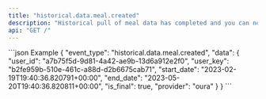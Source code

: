 ```yaml
---
title: "historical.data.meal.created"
description: "Historical pull of meal data has completed and you can now pull data for this resource."
api: "GET /"
---
```

<ResponseField name="event_type" type="string | null" required="False" default="historical.data.meal.created">

</ResponseField>
<ResponseField name="data" type="HistoricalWebhookPayload">

<Expandable title="HistoricalWebhookPayload" defaultOpen="true">
<ResponseField name="user_id" type="string" required="True">

</ResponseField>
<ResponseField name="user_key" type="string" required="True">

</ResponseField>
<ResponseField name="start_date" type="string" required="True">

</ResponseField>
<ResponseField name="end_date" type="string" required="True">

</ResponseField>
<ResponseField name="is_final" type="boolean" required="True">

</ResponseField>
<ResponseField name="provider" type="string" required="True">

</ResponseField>
</Expandable>
</ResponseField>
<ResponseExample>
```json Example
{
  "event_type": "historical.data.meal.created",
  "data": {
    "user_id": "a7b75f5d-9d81-4a42-ae9b-13d6a912e2f0",
    "user_key": "b2fe959b-510e-461c-a88d-d2b6675cab71",
    "start_date": "2023-02-19T19:40:36.820791+00:00",
    "end_date": "2023-05-20T19:40:36.820811+00:00",
    "is_final": true,
    "provider": "oura"
  }
}
```
</ResponseExample>
